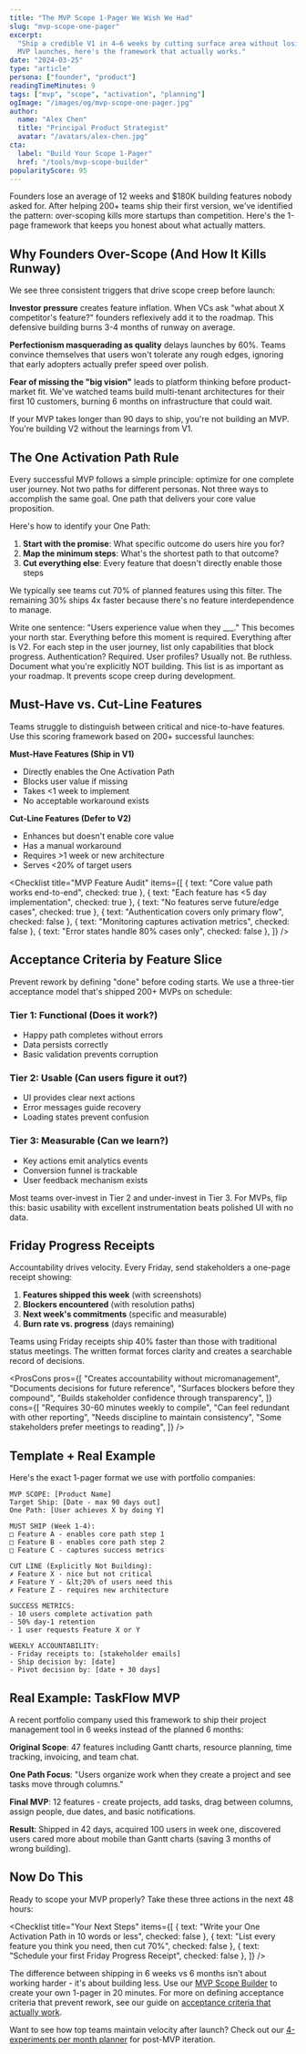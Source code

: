 ```yaml
---
title: "The MVP Scope 1-Pager We Wish We Had"
slug: "mvp-scope-one-pager"
excerpt:
  "Ship a credible V1 in 4–6 weeks by cutting surface area without losing the point. Based on 200+
  MVP launches, here's the framework that actually works."
date: "2024-03-25"
type: "article"
persona: ["founder", "product"]
readingTimeMinutes: 9
tags: ["mvp", "scope", "activation", "planning"]
ogImage: "/images/og/mvp-scope-one-pager.jpg"
author:
  name: "Alex Chen"
  title: "Principal Product Strategist"
  avatar: "/avatars/alex-chen.jpg"
cta:
  label: "Build Your Scope 1-Pager"
  href: "/tools/mvp-scope-builder"
popularityScore: 95
---
```


Founders lose an average of 12 weeks and $180K building features nobody asked for. After helping
200+ teams ship their first version, we've identified the pattern: over-scoping kills more startups
than competition. Here's the 1-page framework that keeps you honest about what actually matters.

## Why Founders Over-Scope (And How It Kills Runway)

We see three consistent triggers that drive scope creep before launch:

**Investor pressure** creates feature inflation. When VCs ask "what about X competitor's feature?"
founders reflexively add it to the roadmap. This defensive building burns 3-4 months of runway on
average.

**Perfectionism masquerading as quality** delays launches by 60%. Teams convince themselves that
users won't tolerate any rough edges, ignoring that early adopters actually prefer speed over
polish.

**Fear of missing the "big vision"** leads to platform thinking before product-market fit. We've
watched teams build multi-tenant architectures for their first 10 customers, burning 6 months on
infrastructure that could wait.

<Callout type="warning" title="The 90-Day Rule">
  If your MVP takes longer than 90 days to ship, you're not building an MVP. You're building V2
  without the learnings from V1.
</Callout>

## The One Activation Path Rule

Every successful MVP follows a simple principle: optimize for one complete user journey. Not two
paths for different personas. Not three ways to accomplish the same goal. One path that delivers
your core value proposition.

Here's how to identify your One Path:

1. **Start with the promise**: What specific outcome do users hire you for?
2. **Map the minimum steps**: What's the shortest path to that outcome?
3. **Cut everything else**: Every feature that doesn't directly enable those steps

We typically see teams cut 70% of planned features using this filter. The remaining 30% ships 4x
faster because there's no feature interdependence to manage.

<Step number={1} title="Define Your Activation Moment">
  Write one sentence: "Users experience value when they ___." This becomes your north star.
  Everything before this moment is required. Everything after is V2.
</Step>

<Step number={2} title="List Required Capabilities">
  For each step in the user journey, list only capabilities that block progress. Authentication?
  Required. User profiles? Usually not. Be ruthless.
</Step>

<Step number={3} title="Set Feature Fences">
  Document what you're explicitly NOT building. This list is as important as your roadmap. It
  prevents scope creep during development.
</Step>

## Must-Have vs. Cut-Line Features

Teams struggle to distinguish between critical and nice-to-have features. Use this scoring framework
based on 200+ successful launches:

**Must-Have Features (Ship in V1)**

- Directly enables the One Activation Path
- Blocks user value if missing
- Takes &lt;1 week to implement
- No acceptable workaround exists

**Cut-Line Features (Defer to V2)**

- Enhances but doesn't enable core value
- Has a manual workaround
- Requires &gt;1 week or new architecture
- Serves &lt;20% of target users

<Checklist
  title="MVP Feature Audit"
  items={[
    { text: "Core value path works end-to-end", checked: true },
    { text: "Each feature has &lt;5 day implementation", checked: true },
    { text: "No features serve future/edge cases", checked: true },
    { text: "Authentication covers only primary flow", checked: false },
    { text: "Monitoring captures activation metrics", checked: false },
    { text: "Error states handle 80% cases only", checked: false },
  ]}
/>

## Acceptance Criteria by Feature Slice

Prevent rework by defining "done" before coding starts. We use a three-tier acceptance model that's
shipped 200+ MVPs on schedule:

### Tier 1: Functional (Does it work?)

- Happy path completes without errors
- Data persists correctly
- Basic validation prevents corruption

### Tier 2: Usable (Can users figure it out?)

- UI provides clear next actions
- Error messages guide recovery
- Loading states prevent confusion

### Tier 3: Measurable (Can we learn?)

- Key actions emit analytics events
- Conversion funnel is trackable
- User feedback mechanism exists

Most teams over-invest in Tier 2 and under-invest in Tier 3. For MVPs, flip this: basic usability
with excellent instrumentation beats polished UI with no data.

## Friday Progress Receipts

Accountability drives velocity. Every Friday, send stakeholders a one-page receipt showing:

1. **Features shipped this week** (with screenshots)
2. **Blockers encountered** (with resolution paths)
3. **Next week's commitments** (specific and measurable)
4. **Burn rate vs. progress** (days remaining)

Teams using Friday receipts ship 40% faster than those with traditional status meetings. The written
format forces clarity and creates a searchable record of decisions.

<ProsCons
  pros={[
    "Creates accountability without micromanagement",
    "Documents decisions for future reference",
    "Surfaces blockers before they compound",
    "Builds stakeholder confidence through transparency",
  ]}
  cons={[
    "Requires 30-60 minutes weekly to compile",
    "Can feel redundant with other reporting",
    "Needs discipline to maintain consistency",
    "Some stakeholders prefer meetings to reading",
  ]}
/>

## Template + Real Example

Here's the exact 1-pager format we use with portfolio companies:

```
MVP SCOPE: [Product Name]
Target Ship: [Date - max 90 days out]
One Path: [User achieves X by doing Y]

MUST SHIP (Week 1-4):
□ Feature A - enables core path step 1
□ Feature B - enables core path step 2
□ Feature C - captures success metrics

CUT LINE (Explicitly Not Building):
✗ Feature X - nice but not critical
✗ Feature Y - &lt;20% of users need this
✗ Feature Z - requires new architecture

SUCCESS METRICS:
- 10 users complete activation path
- 50% day-1 retention
- 1 user requests Feature X or Y

WEEKLY ACCOUNTABILITY:
- Friday receipts to: [stakeholder emails]
- Ship decision by: [date]
- Pivot decision by: [date + 30 days]
```

## Real Example: TaskFlow MVP

A recent portfolio company used this framework to ship their project management tool in 6 weeks
instead of the planned 6 months:

**Original Scope**: 47 features including Gantt charts, resource planning, time tracking, invoicing,
and team chat.

**One Path Focus**: "Users organize work when they create a project and see tasks move through
columns."

**Final MVP**: 12 features - create projects, add tasks, drag between columns, assign people, due
dates, and basic notifications.

**Result**: Shipped in 42 days, acquired 100 users in week one, discovered users cared more about
mobile than Gantt charts (saving 3 months of wrong building).

## Now Do This

Ready to scope your MVP properly? Take these three actions in the next 48 hours:

<Checklist
  title="Your Next Steps"
  items={[
    { text: "Write your One Activation Path in 10 words or less", checked: false },
    { text: "List every feature you think you need, then cut 70%", checked: false },
    { text: "Schedule your first Friday Progress Receipt", checked: false },
  ]}
/>

The difference between shipping in 6 weeks vs 6 months isn't about working harder - it's about
building less. Use our [MVP Scope Builder](/tools/mvp-scope-builder) to create your own 1-pager in
20 minutes. For more on defining acceptance criteria that prevent rework, see our guide on
[acceptance criteria that actually work](/insights/articles/acceptance-criteria-prevent-rework).

Want to see how top teams maintain velocity after launch? Check out our
[4-experiments per month planner](/insights/playbooks/four-experiments-per-month) for post-MVP
iteration.
